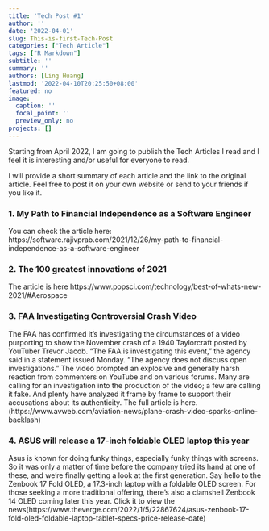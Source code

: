 ```yaml
---
title: 'Tech Post #1'
author: ''
date: '2022-04-01'
slug: This-is-first-Tech-Post
categories: ["Tech Article"]
tags: ["R Markdown"]
subtitle: ''
summary: ''
authors: [Ling Huang]
lastmod: '2022-04-10T20:25:50+08:00'
featured: no
image:
  caption: ''
  focal_point: ''
  preview_only: no
projects: []
---
```


Starting from April 2022, I am going to publish the Tech Articles I read and I feel it is interesting and/or useful for everyone to read.

I will provide a short summary of each article and the link to the original article. Feel free to post it on your own website or send to your friends if you like it.

### 1.  My Path to Financial Independence as a Software Engineer
You can check the article here: https://software.rajivprab.com/2021/12/26/my-path-to-financial-independence-as-a-software-engineer

### 2.  The 100 greatest innovations of 2021
The article is here https://www.popsci.com/technology/best-of-whats-new-2021/#Aerospace

### 3.  FAA Investigating Controversial Crash Video  
The FAA has confirmed it's investigating the circumstances of a video purporting to show the November crash of a 1940 Taylorcraft posted by YouTuber Trevor Jacob. "The FAA is investigating this event," the agency said in a statement issued Monday. "The agency does not discuss open investigations."  The video prompted an explosive and generally harsh reaction from commenters on YouTube and on various forums. Many are calling for an investigation into the production of the video; a few are calling it fake. And plenty have analyzed it frame by frame to support their accusations about its authenticity.
The full article is here. (https://www.avweb.com/aviation-news/plane-crash-video-sparks-online-backlash)

### 4.  ASUS will release a 17-inch foldable OLED laptop this year
Asus is known for doing funky things, especially funky things with screens. So it was only a matter of time before the company tried its hand at one of these, and we're finally getting a look at the first generation. Say hello to the Zenbook 17 Fold OLED, a 17.3-inch laptop with a foldable OLED screen. For those seeking a more traditional offering, there's also a clamshell Zenbook 14 OLED coming later this year. Click it to view the news(https://www.theverge.com/2022/1/5/22867624/asus-zenbook-17-fold-oled-foldable-laptop-tablet-specs-price-release-date)


